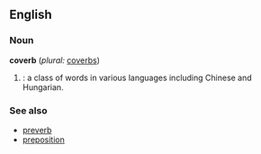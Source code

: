 ==English==
===Noun===
{{wikipedia}}
'''coverb''' (''plural:'' [[coverbs]])

#{{grammar}}: a class of words in various languages including Chinese and Hungarian.

===See also===
*[[preverb]]
*[[preposition]]